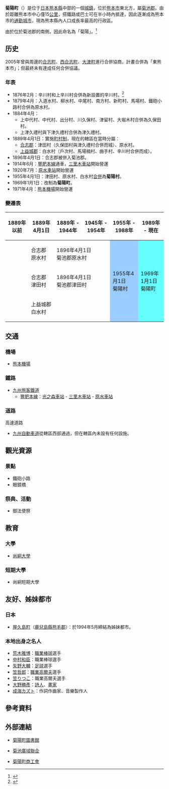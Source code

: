{{日本町村
| 自治體名=菊陽
| 町村=町
| 圖像=[[File:Sanrigi_Station.JPG|240px]]
| 圖像說明=[[三里木站|三里木站]]
| 町村章=[[File:Emblem_of_Kikuyo.gif|100px]]
| 日文原名=菊陽町
| 平假名=きくようまち
| 羅馬字拼音=Kikuyō-machi
| 都道府縣=熊本縣
| 支廳=
| 郡=菊池郡
| 編號=43404-3
| 面積=37.46
| 邊界未定=
| 人口=43,843
| 統計時間=2021年11月1日
| 自治體=[[大津町|大津町]]、[[合志市|合志市]]、[[熊本市|熊本市]]（[[東區_(熊本市)|東區]]、[[北區_(熊本市)|北區]]）、[[益城町|益城町]]
| 樹=[[日本柳杉|日本柳杉]]
| 花=[[菊花|菊花]]
| 鳥=[[雲雀|雲雀]]
| 其他象徵物=
| 其他象徵=
| 首長=[[後藤三雄|後藤三雄]]
| 卸任日期=2022年10月13日
| 議員數=18
| 郵遞區號=869-1192
| 所在地=菊池郡菊陽町大字久保田2800番地
| 電話號碼=96-232-2111
| 外部連結=http://www.kikuyou.hinokuni-net.jp/
| 經度=
| 緯度=
| 地圖=[[File:_Kikuyo_in_Kumamoto_Prefecture.png|250px]]
| 註記=人口：[http://portal.kumamoto-net.ne.jp/town_kikuyou/contents_dbpac/07kurashi/gyousei_list.asp?T_GRP=3&selbun=63 菊陽町官方網頁]
}}
'''菊陽町'''（{{jpn|j=菊陽町|hg=きくようまち|rm=Kikuyō machi|f=y}}）是位于[[日本|日本]][[熊本縣|熊本縣]]中部的一個[[城鎮|城鎮]]，位於[[熊本市|熊本市]]東北方，屬[[菊池郡|菊池郡]]。由於距離熊本市中心僅15[[公里|公里]]，搭鐵路或巴士可在半小時內抵達，因此逐漸成為熊本市的[[通勤城市|通勤城市]]，現為熊本縣內人口成長率最高的行政區。

由於位於菊池郡的南側，因此命名為「菊陽」。<ref>{{Cite web| publisher=菊陽町公所| title=町的概要| url=http://portal.kumamoto-net.ne.jp/town_kikuyou/contents_dbpac/02donnatoko/gaiyou.htm| accessdate=2009-01-08| language=ja| deadurl=yes| archiveurl=https://web.archive.org/web/20090730084600/http://portal.kumamoto-net.ne.jp/town_kikuyou/contents_dbpac/02donnatoko/gaiyou.htm| archivedate=2009-07-30}}</ref>

== 历史 ==
2005年曾與周邊的[[合志町|合志町]]、[[西合志町|西合志町]]、[[大津町|大津町]]進行合併協商，計畫合併為「東熊本市」；但最終未有達成任何合併協議。

=== 年表 ===
* 1876年2月：辛川村和上辛川村合併為新設置的辛川村。<ref>{{Cite web| publisher=菊陽町公所| title=菊陽町的歷史| url=http://portal.kumamoto-net.ne.jp/town_kikuyou/contents_dbpac/03datafile/rekishi.asp| accessdate=2009-01-08| language=ja| deadurl=yes| archiveurl=https://web.archive.org/web/20090730085411/http://portal.kumamoto-net.ne.jp/town_kikuyou/contents_dbpac/03datafile/rekishi.asp| archivedate=2009-07-30}}</ref>
* 1879年4月：入道水村、柳水村、中尾村、南方村、新町村、馬場村、鐵砲小路村合併為原水村。
* 1884年4月：
** 上中代村、中代村、出分村、川久保村、津留村、大堀木村合併為久保田村。
** 上津久禮村與下津久禮村合併為津久禮村。
* 1889年4月1日：實施[[町村制|町村制]]，現在的轄區在當時分屬：
** [[合志郡|合志郡]]：津田村（久保田村與津久禮村合併而城）、原水村。
** [[上益城郡|上益城郡]]：白水村（戶次村、馬場楠村、曲手村、辛川村合併而成）。
* 1896年4月1日：合志郡被併入菊池郡。
* 1914年6月：[[豐肥本線|豐肥本線]]通車，[[三里木車站|三里木車站]]開始營運
* 1920年7月：[[原水車站|原水車站]]開始營運
* 1955年4月1日：津田村、原水村、白水村[[市町村合併|合併]]為'''菊陽村'''。
* 1969年1月1日：改制為'''菊陽町'''。
* 1971年4月：[[熊本機場|熊本機場]]開始營運

===變遷表===
{| class="wikitable" style="font-size:x-small"
! 1889年以前
! 1889年4月1日
! 1889年 - 1944年
! 1945年 - 1954年
! colspan=2 | 1955年 - 1988年
! 1989年 - 現在
! 現在
|-
|
| 合志郡<br />原水村
| colspan=2 | 1896年4月1日<br />菊池郡原水村
| rowspan=3 style="background-color:#9cf;" | 1955年4月1日<br />菊陽村
| rowspan=3 colspan=3 style="background-color:#6ff;" | 1969年1月1日<br />菊陽町
|-
|
| 合志郡<br />津田村
| colspan=2 | 1896年4月1日<br />菊池郡津田村
|-
|
| colspan=3 | 上益城郡<br />白水村
|}

==交通==
===機場===
* [[熊本機場|熊本機場]]

===鐵路===
* [[九州旅客鐵道|九州旅客鐵道]]
** [[豐肥本線|豐肥本線]]：[[光之森車站|光之森車站]] - [[三里木車站|三里木車站]] - [[原水車站|原水車站]]

===道路===
; 高速道路
* [[九州自動車道|九州自動車道]]從轄區西部通過，但在轄區內未設有任何設施。

==觀光資源==
===景點===
* 鐵砲小路
* 眼鏡橋

===祭典、活動===
* 御法使祭

==教育==
===大學===
* [[尚絅大學|尚絅大學]]

===短期大學===
* 尚絅短期大學

==友好、姊妹都市==
===日本===
* [[屋久島町|屋久島町]]（[[鹿兒島縣|鹿兒島縣]][[熊毛郡_(鹿兒島縣)|熊毛郡]]）：於1994年5月締結為姊妹都市。

=== 本地出身之名人 ===
* [[荒木雅博|荒木雅博]]：[[職業棒球|職業棒球]]選手
* [[中村和臣|中村和臣]]：職業棒球選手
* [[矢野大輔|矢野大輔]]：[[足球|足球]]選手
* [[笠哲郎|笠哲郎]]：[[職業高爾夫|職業高爾夫]]選手
* [[笠りつこ|笠りつこ]]：職業高爾夫選手
* [[大野勝彥|大野勝彥]]：[[詩人|詩人]]、[[畫家|畫家]]
* [[成海カズト|成海カズト]]：作詞作曲家、音樂製作人

== 參考資料 ==
{{Reflist}}

==外部連結==
* {{Ja}} [http://www.kikuyo-lib.jp/ 菊陽町圖書館]
* {{Ja}} [http://www.kikuchi-kr.jp/ 菊池廣域聯合]
* {{Ja}} [https://web.archive.org/web/20081028191355/http://www.kumashoko.or.jp/kikuyou/ 菊陽町商工會]

{{熊本縣}}{{Authority control}}